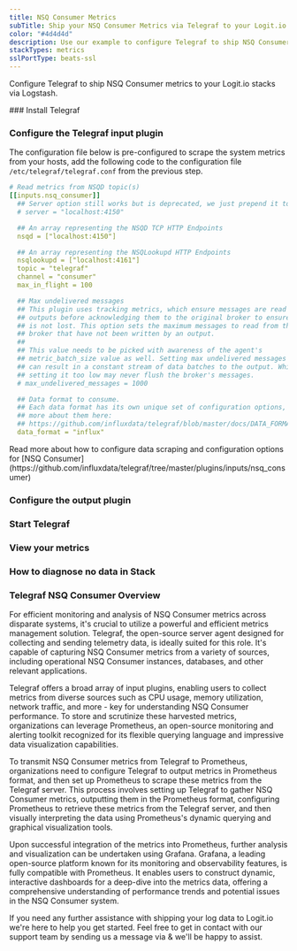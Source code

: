 ```yaml
---
title: NSQ Consumer Metrics
subTitle: Ship your NSQ Consumer Metrics via Telegraf to your Logit.io Stack
color: "#4d4d4d"
description: Use our example to configure Telegraf to ship NSQ Consumer metrics to Logit.io. Configure Telegraf to send NSQ Consumer metrics to Logstash or Elastic.
stackTypes: metrics
sslPortType: beats-ssl
---
```


Configure Telegraf to ship NSQ Consumer metrics to your Logit.io stacks via Logstash.

<Steps>
  ### Install Telegraf

  <InstallTelegraf />

  ### Configure the Telegraf input plugin

  The configuration file below is pre-configured to scrape the system metrics from your hosts, add the following code to the configuration file `/etc/telegraf/telegraf.conf` from the previous step.

  ```yaml copy
  # Read metrics from NSQD topic(s)
  [[inputs.nsq_consumer]]
    ## Server option still works but is deprecated, we just prepend it to the nsqd array.
    # server = "localhost:4150"

    ## An array representing the NSQD TCP HTTP Endpoints
    nsqd = ["localhost:4150"]

    ## An array representing the NSQLookupd HTTP Endpoints
    nsqlookupd = ["localhost:4161"]
    topic = "telegraf"
    channel = "consumer"
    max_in_flight = 100

    ## Max undelivered messages
    ## This plugin uses tracking metrics, which ensure messages are read to
    ## outputs before acknowledging them to the original broker to ensure data
    ## is not lost. This option sets the maximum messages to read from the
    ## broker that have not been written by an output.
    ##
    ## This value needs to be picked with awareness of the agent's
    ## metric_batch_size value as well. Setting max undelivered messages too high
    ## can result in a constant stream of data batches to the output. While
    ## setting it too low may never flush the broker's messages.
    # max_undelivered_messages = 1000

    ## Data format to consume.
    ## Each data format has its own unique set of configuration options, read
    ## more about them here:
    ## https://github.com/influxdata/telegraf/blob/master/docs/DATA_FORMATS_INPUT.md
    data_format = "influx"
  ```
  <Callout type="info">
    Read more about how to configure data scraping and configuration options for [NSQ Consumer](https://github.com/influxdata/telegraf/tree/master/plugins/inputs/nsq_consumer)
  </Callout>

  ### Configure the output plugin

  <TelegrafOutputPlugin />

  ### Start Telegraf

  <StartTelegraf />

  ### View your metrics
  <LaunchStack source="NSQ_Consumer_Metrics_via_Telegraf" utmMedium="metrics" utmCampaign="telegraf-NSQConsumer-metrics" />

  ### How to diagnose no data in Stack

  <DiagnoseNoData />

</Steps>

### Telegraf NSQ Consumer Overview

For efficient monitoring and analysis of NSQ Consumer metrics across disparate systems, it's crucial to utilize a powerful 
and efficient metrics management solution. Telegraf, the open-source server agent designed for collecting and sending 
telemetry data, is ideally suited for this role. It's capable of capturing NSQ Consumer metrics from a variety of sources, 
including operational NSQ Consumer instances, databases, and other relevant applications.

Telegraf offers a broad array of input plugins, enabling users to collect metrics from diverse sources such as CPU usage, 
memory utilization, network traffic, and more - key for understanding NSQ Consumer performance. To store and scrutinize 
these harvested metrics, organizations can leverage Prometheus, an open-source monitoring and alerting toolkit recognized 
for its flexible querying language and impressive data visualization capabilities.

To transmit NSQ Consumer metrics from Telegraf to Prometheus, organizations need to configure Telegraf to output metrics 
in Prometheus format, and then set up Prometheus to scrape these metrics from the Telegraf server. This process involves 
setting up Telegraf to gather NSQ Consumer metrics, outputting them in the Prometheus format, configuring Prometheus to 
retrieve these metrics from the Telegraf server, and then visually interpreting the data using Prometheus's dynamic 
querying and graphical visualization tools.

Upon successful integration of the metrics into Prometheus, further analysis and visualization can be undertaken using 
Grafana. Grafana, a leading open-source platform known for its monitoring and observability features, is fully 
compatible with Prometheus. It enables users to construct dynamic, interactive dashboards for a deep-dive into the 
metrics data, offering a comprehensive understanding of performance trends and potential issues in the NSQ Consumer system.

If you need any further assistance with shipping your log data to Logit.io we're here to help you get started. 
Feel free to get in contact with our support team by sending us a message via <IntercomButton text="live chat" /> 
& we'll be happy to assist.